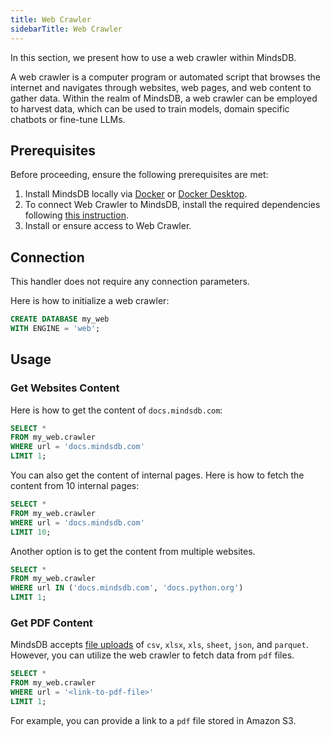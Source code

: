```yaml
---
title: Web Crawler
sidebarTitle: Web Crawler
---
```


In this section, we present how to use a web crawler within MindsDB.

A web crawler is a computer program or automated script that browses the internet and navigates through websites, web pages, and web content to gather data. Within the realm of MindsDB, a web crawler can be employed to harvest data, which can be used to train models, 
domain specific chatbots or fine-tune LLMs.

## Prerequisites

Before proceeding, ensure the following prerequisites are met:

1. Install MindsDB locally via [Docker](/setup/self-hosted/docker) or [Docker Desktop](/setup/self-hosted/docker-desktop).
2. To connect Web Crawler to MindsDB, install the required dependencies following [this instruction](/setup/self-hosted/docker#install-dependencies).
3. Install or ensure access to Web Crawler.

## Connection

This handler does not require any connection parameters.

Here is how to initialize a web crawler:

```sql
CREATE DATABASE my_web 
WITH ENGINE = 'web';
```

## Usage

### Get Websites Content

Here is how to get the content of `docs.mindsdb.com`:

```sql
SELECT * 
FROM my_web.crawler 
WHERE url = 'docs.mindsdb.com' 
LIMIT 1;
```

You can also get the content of internal pages. Here is how to fetch the content from 10 internal pages:

```sql
SELECT * 
FROM my_web.crawler 
WHERE url = 'docs.mindsdb.com' 
LIMIT 10;
```

Another option is to get the content from multiple websites.

```sql
SELECT * 
FROM my_web.crawler 
WHERE url IN ('docs.mindsdb.com', 'docs.python.org') 
LIMIT 1;
```

### Get PDF Content

MindsDB accepts [file uploads](/sql/create/file) of `csv`, `xlsx`, `xls`, `sheet`, `json`, and `parquet`. However, you can utilize the web crawler to fetch data from `pdf` files.

```sql
SELECT * 
FROM my_web.crawler 
WHERE url = '<link-to-pdf-file>' 
LIMIT 1;
```

For example, you can provide a link to a `pdf` file stored in Amazon S3.
